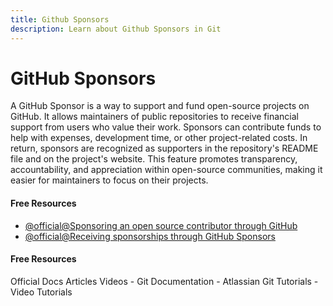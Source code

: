 ```yaml
---
title: Github Sponsors
description: Learn about Github Sponsors in Git
---
```


# GitHub Sponsors

A GitHub Sponsor is a way to support and fund open-source projects on GitHub. It allows maintainers of public repositories to receive financial support from users who value their work. Sponsors can contribute funds to help with expenses, development time, or other project-related costs. In return, sponsors are recognized as supporters in the repository's README file and on the project's website. This feature promotes transparency, accountability, and appreciation within open-source communities, making it easier for maintainers to focus on their projects.

#### Free Resources

- [@official@Sponsoring an open source contributor through GitHub](https://docs.github.com/en/sponsors/sponsoring-open-source-contributors/sponsoring-an-open-source-contributor-through-github)
- [@official@Receiving sponsorships through GitHub Sponsors](https://docs.github.com/en/sponsors/receiving-sponsorships-through-github-sponsors)

#### Free Resources

<Tabs defaultValue="official">
<TabsList>
<TabsTrigger value="official">Official Docs</TabsTrigger>
<TabsTrigger value="article">Articles</TabsTrigger>
<TabsTrigger value="video">Videos</TabsTrigger>
</TabsList>

<TabsContent value="official">
- <Link href="https://git-scm.com/docs">Git Documentation</Link>
</TabsContent>
<TabsContent value="article">
- <Link href="https://www.atlassian.com/git/tutorials">Atlassian Git Tutorials</Link>
</TabsContent>
<TabsContent value="video">
- <Link href="https://www.youtube.com/results?search_query=git+github-sponsors+tutorial">Video Tutorials</Link>
</TabsContent>
</Tabs>
